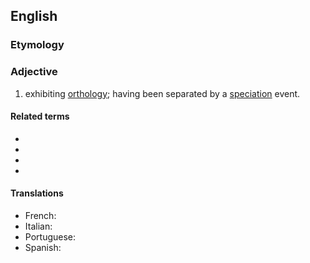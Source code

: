 ==English==

===Etymology===
{{suffix|en|orthology|ous}}

===Adjective===
{{en-adj|-}}

# {{lb|en|genetics|of genes or sequences}} exhibiting [[orthology]]; having been separated by a [[speciation]] event.

====Related terms====
* {{l|en|ortholog}}
* {{l|en|homologous}}
* {{l|en|paralogous}}
* {{l|en|xenologous}}

====Translations====
{{trans-top|having been separated by a speciation event}}
{{trans-mid}}
* French: {{t+|fr|orthologue}}
* Italian: {{t|it|ortologo}}
* Portuguese: {{t|pt|ortólogo}}
* Spanish: {{t|es|ortólogo}}
{{trans-bottom}}